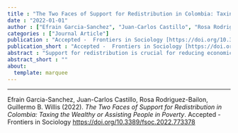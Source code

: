 ```yaml
---
title : "The Two Faces of Support for Redistribution in Colombia: Taxing the Wealthy or Assisting People in Poverty"
date : "2022-01-01"
author : ["Efrain Garcia-Sanchez", "Juan-Carlos Castillo", "Rosa Rodriguez-Bailon", "Guillermo B. Willis"]
categories : ["Journal Article"]
publication : "Accepted -  Frontiers in Sociology [https://doi.org/10.3389/fsoc.2022.773378](https://doi.org/10.3389/fsoc.2022.773378)"
publication_short : "Accepted -  Frontiers in Sociology [https://doi.org/10.3389/fsoc.2022.773378](https://doi.org/10.3389/fsoc.2022.773378)"
abstract : "Support for redistribution is crucial for reducing economic inequality. Despite people&#39;s desire for reducing extreme inequalities, they still have mixed opinions regarding how to do so. The aim of the article is to examine the underlying latent dimensions of support for redistribution and test its correlates to perceptions of and attitudes toward inequality. In two studies with independent samples from Colombia, we found that support for redistribution can be modelled as a latent construct depicting two different dimensions: one focus on taxing the wealthy and changing the income distribution schema, and other focused on assisting people in need and providing opportunities. We also found that the dimension related to taxing the wealthy (vs. assisting people in need) displayed higher internal reliability and correlated consistently with perceptions and attitudes toward attitudes: the higher the support for taxing the wealthy, the higher the perceptions and concerns of inequality, and the lower the inequality-justifying ideologies. This research unveils an underlying dimension of support for redistribution that shed light on what drives people’s redistributive preferences."
abstract_short : ""
about:
  template: marquee
---
```

---


::: {.callout-note title="How to cite this work"}

Efrain Garcia-Sanchez, Juan-Carlos Castillo, Rosa Rodriguez-Bailon, Guillermo B. Willis (2022). *The Two Faces of Support for Redistribution in Colombia: Taxing the Wealthy or Assisting People in Poverty*. Accepted -  Frontiers in Sociology [https://doi.org/10.3389/fsoc.2022.773378](https://doi.org/10.3389/fsoc.2022.773378)

:::

